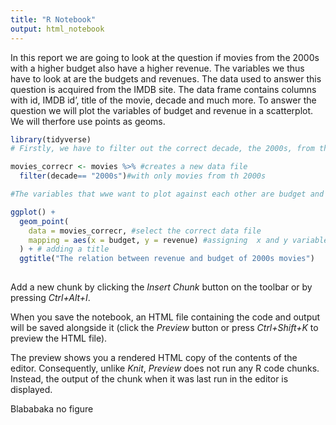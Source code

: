 ---
title: "R Notebook"
output: html_notebook
---

In this report we are going to look at the question if movies from the 2000s with a higher budget also have a higher revenue. The variables we thus have to look at are the budgets and revenues. The data used to answer this question is acquired from the IMDB site. The data frame contains columns with id, IMDB id', title of the movie, decade and much more. To answer the question we will plot the variables of budget and revenue in a scatterplot. We will therfore use points as geoms.

```{r}
library(tidyverse)
# Firstly, we have to filter out the correct decade, the 2000s, from the data file. Therefore, we need to use the filter function

movies_correcr <- movies %>% #creates a new data file
  filter(decade== "2000s")#with only movies from th 2000s

#The variables that wwe want to plot against each other are budget and revenue, we will now plot these with the geom_point function

ggplot() +
  geom_point(
    data = movies_correcr, #select the correct data file
    mapping = aes(x = budget, y = revenue) #assigning  x and y variable
  ) + # adding a title
  ggtitle("The relation between revenue and budget of 2000s movies") 
  
```

Add a new chunk by clicking the *Insert Chunk* button on the toolbar or by pressing *Ctrl+Alt+I*.

When you save the notebook, an HTML file containing the code and output will be saved alongside it (click the *Preview* button or press *Ctrl+Shift+K* to preview the HTML file).

The preview shows you a rendered HTML copy of the contents of the editor. Consequently, unlike *Knit*, *Preview* does not run any R code chunks. Instead, the output of the chunk when it was last run in the editor is displayed.


Blababaka no figure